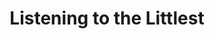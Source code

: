 ---
title: "Listening to the Littlest"
subtitle: ""
creator: "Ruth Reardon"
categories: ["books"]
featuredImage: "../src/assets/images/item/books/DSC02879-5.png"
views: ["../src/assets/images/item/books/DSC02879-5.png"]
nextItem: []
---